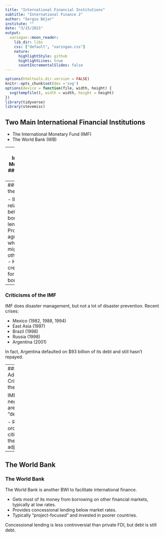 ```yaml
---
title: "International Financial Institutions"
subtitle: "International Finance 2"
author: "Sergio Béjar"
institute: ""
date: "3/15/2021"
output:
  xaringan::moon_reader:
    lib_dir: libs
    css: ["default", "xaringan.css"]
    nature:
      highlightStyle: github
      highlightLines: true
      countIncrementalSlides: false
---
```

```r
options(htmltools.dir.version = FALSE)
knitr::opts_chunk$set(dev ='svg')
options(device = function(file, width, height) {
  svg(tempfile(), width = width, height = height)
})
library(tidyverse)
library(stevemisc)
```
## Two Main International Financial Institutions

- The International Monetary Fund (IMF) 
- The World Bank (WB)

---
## The International Monetary Fund
### The Role of the IMF

The IMF helps manage the international monetary system.

- Cooperation through an IGO to guarantee monetary stability.
- Countries contribute to fund, from which they can draw during a crisis.
- Loans are provided with low interest rates but with policy strings attached.

---
### Benefits of the IMF

- IMF facilitates relations between borrowers and lenders.
- Produces agreements where they might not otherwise exist.
- Helps signal creditworthiness for would-be borrowers.

---
### Criticisms of the IMF

IMF does disaster management, but not a lot of disaster prevention. Recent crises:

- Mexico (1982, 1988, 1994)
- East Asia (1997)
- Brazil (1998)
- Russia (1998)
- Argentina (2001)

In fact, Argentina defaulted on $93 billion of its debt and still hasn't repayed.

---
### Additional Criticisms of the IMF

IMF negotiations are less than "democratic."

- Routinely, ordinary citizens bear the costs of adjustment.

---
## The World Bank
### The World Bank

The World Bank is another BWI to facilitate international finance.

- Gets most of its money from borrowing on other financial markets, typically at low rates.
- Provides concessional lending below market rates.
- Typically "project-focused" and invested in poorer countries.

Concessional lending is less controversial than private FDI, but debt is still debt.


